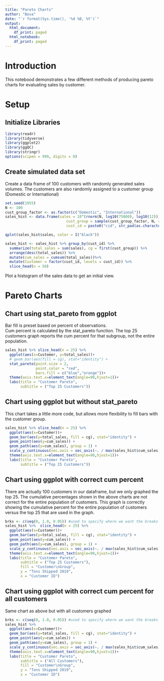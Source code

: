 ```yaml
---
title: "Pareto Charts" 
author: "Bova"
date: "`r format(Sys.time(), '%d %B, %Y')`"
output:
  html_document:
    df_print: paged
  html_notebook:
    df_print: paged
---
```


# Introduction
This notebood demonstrates a few different methods of producing pareto charts for evaluating sales by customer.

# Setup

## Initialize Libraries
```r
library(readr)
library(tidyverse)
library(ggplot2)
library(ggQC)
library(stringr)
options(scipen = 999, digits = 0)
```

## Create simulated data set
Create a data frame of 100 customers with randomly generated sales volumes. The customers are also randomly assigned to a customer group (Domestic or International)
```r
set.seed(1955)
N <- 100
cust_group_factor <- as.factor(c("Domestic", "International"))
sales_hist <- data.frame(sales = 10^(rnorm(N, log10(75000), log10(12))),
                            cust_group = sample(cust_group_factor, N, replace = TRUE),
                            cust_id = paste0("cid", str_pad(as.character(seq(1:N)), 3, side = "left", pad = "0")))

qplot(sales_hist$sales, color = I("black"))

sales_hist <- sales_hist %>% group_by(cust_id) %>%
  summarize(total_sales = sum(sales), cg = first(cust_group)) %>%
  arrange(desc(total_sales)) %>%
  mutate(cum_sales = cumsum(total_sales))%>%
  mutate(Customer = factor(cust_id, levels = cust_id)) %>%
  slice_head(n = 50) 

```
Plot a histogram of the sales data to get an initial view. 

# Pareto Charts

## Chart using stat_pareto from ggplot

Bar fill is preset based on percent of observations.  
Cum percent is calculated by the stat_pareto function. The top 25 customers graph reports the cum percent for that subgroup, not the entire population.

```r
sales_hist %>% slice_head(n = 25) %>%
  ggplot(aes(x=Customer, y=total_sales))+
  # geom_bar(aes(fill = cg), stat="identity") +
  stat_pareto(point.size = 2,
              point.color = "red",
              bars.fill = c("blue","orange"))+
  theme(axis.text.x=element_text(angle=90,hjust=1))+
  labs(title = "Customer Pareto",
       subtitle = ("Top 25 Customers"))
```


## Chart using ggplot but without stat_pareto  

This chart takes a little more code, but allows more flexibility to fill bars with the customer group.
```r
sales_hist %>% slice_head(n = 25) %>%
  ggplot(aes(x=Customer))+
  geom_bar(aes(y=total_sales, fill = cg), stat="identity") +
  geom_point(aes(y=cum_sales)) +
  geom_path(aes(y=cum_sales), group = 1) +
  scale_y_continuous(sec.axis = sec_axis(~. / max(sales_hist$cum_sales), labels = scales::percent))+
  theme(axis.text.x=element_text(angle=90,hjust=1))+
  labs(title = "Customer Pareto",
       subtitle = ("Top 25 Customers"))
```



## Chart using ggplot with correct cum percent

There are actually 100 customers in our dataframe, but we only graphed the top 25. The cumulative percentages shown in the above charts are not correct for the entire population of customers. This graph is correctly showing the cumulative percent for the entire population of customers versus the top 25 that are used in the graph.

```r
brks <- c(seq(0, 1.0, 0.05)) #used to specify where we want the breaks on the secondary y axis
sales_hist %>%  slice_head(n = 25) %>%
  ggplot(aes(x=Customer))+
  geom_bar(aes(y=total_sales, fill = cg), stat="identity") +
  geom_point(aes(y=cum_sales)) +
  geom_path(aes(y=cum_sales), group = 1) +
  scale_y_continuous(sec.axis = sec_axis(~. / max(sales_hist$cum_sales), labels = scales::percent, breaks = brks))+
  theme(axis.text.x=element_text(angle=90,hjust=1))+
  labs(title = "Customer Pareto",
       subtitle = ("Top 25 Customers"),
       fill = "Customer\nGroup",
       y = "Tons Shipped 2019",
       x = "Customer ID")
```

## Chart using ggplot with correct cum percent for all customers

Same chart as above but with all customers graphed

```r
brks <- c(seq(0, 1.0, 0.05)) #used to specify where we want the breaks on the secondary y axis
sales_hist %>%
  ggplot(aes(x=Customer))+
  geom_bar(aes(y=total_sales, fill = cg), stat="identity") +
  geom_point(aes(y=cum_sales)) +
  geom_path(aes(y=cum_sales), group = 1) +
  scale_y_continuous(sec.axis = sec_axis(~. / max(sales_hist$cum_sales), labels = scales::percent, breaks = brks))+
  theme(axis.text.x=element_text(angle=90,hjust=1))+
  labs(title = "Customer Pareto",
       subtitle = ("All Customers"),
       fill = "Customer\nGroup",
       y = "Tons Shipped 2019",
       x = "Customer ID")
```






